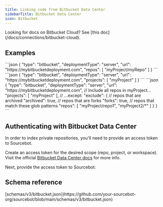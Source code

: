 ```yaml
---
title: Linking code from Bitbucket Data Center
sidebarTitle: Bitbucket Data Center
icon: Bitbucket
---
```



<Note>
Looking for docs on Bitbucket Cloud? See [this doc](/docs/connections/bitbucket-cloud).
</Note>

## Examples

<AccordionGroup>
    <Accordion title="Sync individual repos">
        ```json
        {
            "type": "bitbucket",
            "deploymentType": "server",
            "url": "https://mybitbucketdeployment.com",
            "repos": [
                "myProject/myRepo"
            ]
        }
        ```
    </Accordion>
    <Accordion title="Sync all repos in a project">
        ```json
        {
            "type": "bitbucket",
            "deploymentType": "server",
            "url": "https://mybitbucketdeployment.com",
            "projects": [
                "myProject"
            ]
        }
        ```
    </Accordion>
    <Accordion title="Exclude repos from syncing">
        ```json
        {
            "type": "bitbucket",
            "deploymentType": "server",
            "url": "https://mybitbucketdeployment.com",
            // Include all repos in myProject...
            "projects": [
                "myProject"
            ],
            // ...except:
            "exclude": {
                // repos that are archived
                "archived": true,
                // repos that are forks
                "forks": true,
                // repos that match these glob patterns
                "repos": [
                    "myProject/repo1",
                    "myProject2/*"
                ]
            }
        }
        ```
    </Accordion>
</AccordionGroup>

## Authenticating with Bitbucket Data Center

In order to index private repositories, you'll need to provide an access token to Sourcebot.

Create an access token for the desired scope (repo, project, or workspace). Visit the official [Bitbucket Data Center docs](https://confluence.atlassian.com/bitbucketserver/http-access-tokens-939515499.html)
for more info.

Next, provide the access token to Sourcebot:

<BitbucketToken />


## Schema reference

<Accordion title="Reference">
[schemas/v3/bitbucket.json](https://github.com/your-sourcebot-org/sourcebot/blob/main/schemas/v3/bitbucket.json)

<BitbucketSchema />

</Accordion>